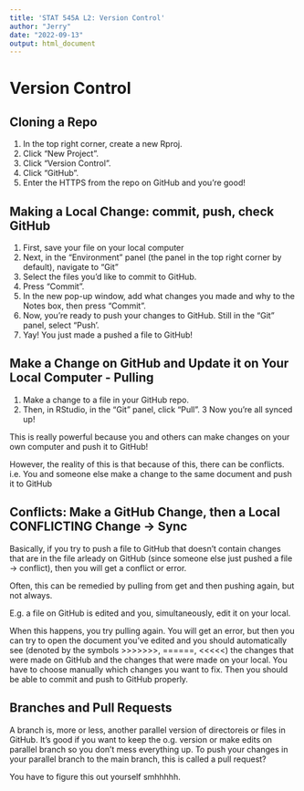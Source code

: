 ```yaml
---
title: 'STAT 545A L2: Version Control'
author: "Jerry"
date: "2022-09-13"
output: html_document
---
```


# Version Control

## Cloning a Repo

1.  In the top right corner, create a new Rproj.
2.  Click "New Project".
3.  Click "Version Control".
4.  Click "GitHub".
5.  Enter the HTTPS from the repo on GitHub and you're good!

## Making a Local Change: commit, push, check GitHub

1.  First, save your file on your local computer
2.  Next, in the "Environment" panel (the panel in the top right corner by default), navigate to "Git"
3.  Select the files you'd like to commit to GitHub.
4.  Press "Commit".
5.  In the new pop-up window, add what changes you made and why to the Notes box, then press "Commit".
6.  Now, you're ready to push your changes to GitHub. Still in the "Git" panel, select "Push'.
7.  Yay! You just made a pushed a file to GitHub!

## Make a Change on GitHub and Update it on Your Local Computer - Pulling

1.  Make a change to a file in your GitHub repo.
2.  Then, in RStudio, in the "Git" panel, click "Pull". 3 Now you're all synced up!

This is really powerful because you and others can make changes on your own computer and push it to GitHub!

However, the reality of this is that because of this, there can be conflicts. i.e. You and someone else make a change to the same document and push it to GitHub

## Conflicts: Make a GitHub Change, then a Local CONFLICTING Change -\> Sync

Basically, if you try to push a file to GitHub that doesn't contain changes that are in the file arleady on GitHub (since someone else just pushed a file -\> conflict), then you will get a conflict or error.

Often, this can be remedied by pulling from get and then pushing again, but not always.

E.g. a file on GitHub is edited and you, simultaneously, edit it on your local.

When this happens, you try pulling again. You will get an error, but then you can try to open the document you've edited and you should automatically see (denoted by the symbols \>\>\>\>\>\>\>, ======, \<\<\<\<\<) the changes that were made on GitHub and the changes that were made on your local. You have to choose manually which changes you want to fix. Then you should be able to commit and push to GitHub properly.

## Branches and Pull Requests

A branch is, more or less, another parallel version of directoreis or files in GitHub. It's good if you want to keep the o.g. version or make edits on parallel branch so you don't mess everything up. To push your changes in your parallel branch to the main branch, this is called a pull request?

You have to figure this out yourself smhhhhh.
